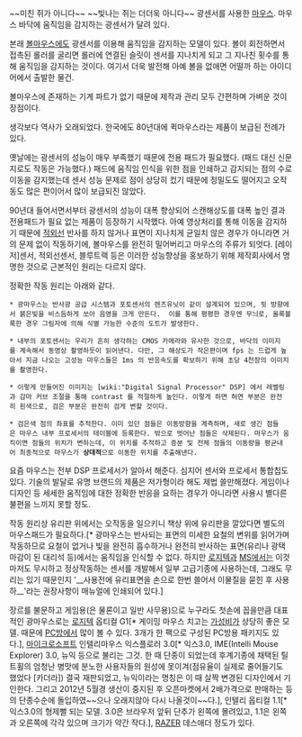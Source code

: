 ~~미친 쥐가 아니다~~  ~~빛나는 쥐는 더더욱 아니다~~
광센서를 사용한 [[마우스]]. 마우스 바닥에 움직임을 감지하는 광센서가 달려 있다.

본래 [[볼마우스]]에도 광센서를 이용해 움직임을 감지하는 모델이 있다. 볼이 회전하면서 접촉된 롤러를 굴리면 롤러에 연결된 슬릿이 센서를 지나치게 되고 그 지나친 횟수를 통해 움직임을 감지하는 것이다. 여기서 더욱 발전해 아예 볼을 없애면 어떨까 하는 아이디어에서 출발한 물건. 

볼마우스에 존재하는 기계 파트가 없기 때문에 제작과 관리 모두 간편하며 가벼운 것이 장점이다.

생각보다 역사가 오래되었다. 한국에도 80년대에 퀵마우스라는 제품이 보급된 전례가 있다.

옛날에는 광센서의 성능이 매우 부족했기 때문에 전용 패드가 필요했다. (패드 대신 신문지로도 작동은 가능했다.) 패드에 움직임 인식을 위한 점을 인쇄하고 감지되는 점의 수로 이동을 감지했는데 센서 성능 문제로 점이 상당히 컸기 때문에 정밀도도 떨어지고 오작동도 많은 편이어서 많이 보급되진 않았다.

90년대 들어서면서부터 광센서의 성능이 대폭 향상되어 스캔해상도를 대폭 높인 결과 전용패드가 필요 없는 제품이 등장하기 시작했다. 아예 영상처리를 통해 이동을 감지하기 때문에 [[적외선]] 반사를 하지 않거나 표면이 지나치게 균일치 않은 경우가 아니라면 거의 문제 없이 작동하기에, 볼마우스를 완전히 밀어버리고 마우스의 주류가 되엇다. [레이저]센서, 적외선센서, 블루트랙 등은 이러한 성능향상을 홍보하기 위해 제작회사에서 명명한 것으로 근본적인 원리는 다르지 않다.

정확한 작동 원리는 아래와 같다. 

 * 광마우스는 반사광 공급 시스템과 포토센서의 렌즈유닛이 같이 설계되어 있으며, 뒷 방향에서 붉은빛을 비스듬하게 쏘아 음영을 크게 만든다.  이를 통해 평평한 경우엔 무늬로, 올록볼록한 경우 그림자에 의해 식별 가능한 수준의 도트가 발생한다.

 * 내부의 포토센서는 우리가 흔히 생각하는 CMOS 카메라와 유사한 것으로, 바닥의 이미지를 계속해서 동영상 촬영하듯이 읽어낸다. 다만, 그 해상도가 작은편이며 fps 는 드럽게 높아서 지금 나오는 고성능 마우스들은 1ms 의 반응속도를 확보하기 위해 초당 4천장의 이미지를 촬영한다. 

 * 이렇게 만들어진 이미지는 [wiki:"Digital Signal Processor" DSP] 에서 레벨링과 감마 커브 조절을 통해 contrast 를 적절하게 높인다. 이렇게 하면 허연 부분은 완전히 흰색으로, 검은 부분은 완전히 검게 변할 것이다. 

 * 검은색 점의 좌표를 추적한다. 이미 있던 점들은 이동방향을 계측하며, 새로 생긴 점들은 마우스 내부 프로세서의 테이블에 등록한다. 밖으로 벗어난 점들은 삭제된다. 마우스가 움직이면 점들의 위치가 변하는데, 이 위치를 추적하고 증분 및 전체 점들의 이동량을 평균내어 최종적으로 마우스가 '''상대적'''으로 이동한 위치를 추출해낸다.

요즘 마우스는 전부 DSP 프로세서가 알아서 해준다. 심지어 센서와 프로세서 통합칩도 있다. 기술의 발달로 유명 브랜드의 제품은 저가형이라 해도 제법 쓸만해졌다. 게임이나 디자인 등 세세한 움직임에 대한 정확한 반응을 요하는 경우가 아니라면 사용시 별다른 불편을 느끼지 못할 정도.

작동 원리상 유리판 위에서는 오작동을 일으키니 책상 위에 유리판을 깔았다면 별도의 마우스패드가 필요하다.[* 광마우스는 반사되는 표면의 미세한 요철의 변위를 읽어가며 작동하므로 요철이 없거나 빛을 완전히 흡수하거나 완전히 반사하는 표면(유리나 광택마감이 된 대리석 등)에서는 움직임을 인식할 수 없다. 하지만 [[로지텍]]과 [[MS]]에서는 이것마저도 무시하고 정상작동하는 센서를 개발해서 일부 고급기종에 사용하는데, 그래도 무리는 있기 때문인지 '__사용전에 유리표면을 손으로 한번 쓸어서 이물질을 묻힌 후 사용하__'라는 권장사항이 매뉴얼에 인쇄되어 있다.]

장르를 불문하고 게임용(은 물론이고 일반 사무용)으로 누구라도 첫손에 꼽을만큼 대표적인 광마우스로는 [[로지텍]] 옵티컬 G1[* 게이밍 마우스 치고는 [[가성비]]가 상당히 좋은 모델. 때문에 [[PC방]]에서 많이 볼 수 있다. 3개가 한 팩으로 구성된 PC방용 패키지도 있다.], [[마이크로소프트]] 인텔리마우스 익스플로러 3.0[* 익스3.0, IME(Intelli Mouse Explorer) 3.0, 뉴익 등으로 불리는 그것. 한 때 단종이 되었는데 후계기종에 채택된 틸트휠의 엄청난 병맛에 분노한 사용자들의 원성에 못이겨(점유율이 실제로 줄어들기도 했었다 [카더라]) 결국 재판되었고, 뉴익이라는 명칭은 이 때 살짝 변경된 디자인에서 기인한다. 그리고 2012년 5월경 생산이 중지된 후 오픈마켓에서 2배가격으로 판매하는 등의 단종수순에 돌입하였~~으나 오래지않아 다시 나올것이~~다.], 인텔리 옵티컬 1.1[* 익스3.0의 형제뻘 되는 모델. 3.0은 브라우저 앞뒤 단추가 왼쪽에 몰려있고, 1.1은 왼쪽과 오른쪽에 각각 있으며 크기가 약간 작다.], [[RAZER]] 데스애더 정도가 있다.
